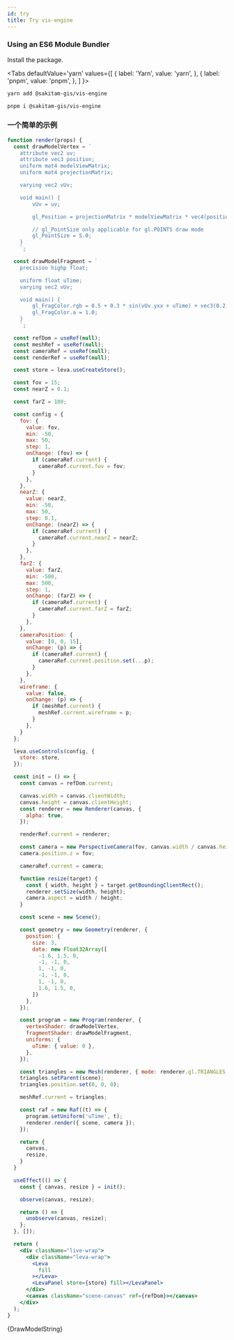 ```yaml
---
id: try
title: Try vis-engine
---
```



### Using an ES6 Module Bundler

Install the package.

<Tabs
  defaultValue='yarn'
  values={[
    { label: 'Yarn', value: 'yarn', },
    { label: 'pnpm', value: 'pnpm', },
  ]
}>
<TabItem value='yarn'>

```zsh
yarn add @sakitam-gis/vis-engine
```

</TabItem>
<TabItem value='pnpm'>

```zsh
pnpm i @sakitam-gis/vis-engine
```

</TabItem>
</Tabs>

### 一个简单的示例

```jsx live
function render(props) {
  const drawModelVertex = `
    attribute vec2 uv;
    attribute vec3 position;
    uniform mat4 modelViewMatrix;
    uniform mat4 projectionMatrix;

    varying vec2 vUv;

    void main() {
        vUv = uv;

        gl_Position = projectionMatrix * modelViewMatrix * vec4(position, 1.0);

        // gl_PointSize only applicable for gl.POINTS draw mode
        gl_PointSize = 5.0;
    }
    `;

  const drawModelFragment = `
    precision highp float;

    uniform float uTime;
    varying vec2 vUv;

    void main() {
        gl_FragColor.rgb = 0.5 + 0.3 * sin(vUv.yxx + uTime) + vec3(0.2, 0.0, 0.1);
        gl_FragColor.a = 1.0;
    }
    `;

  const refDom = useRef(null);
  const meshRef = useRef(null);
  const cameraRef = useRef(null);
  const renderRef = useRef(null);

  const store = leva.useCreateStore();

  const fov = 15;
  const nearZ = 0.1;

  const farZ = 100;

  const config = {
    fov: {
      value: fov,
      min: -50,
      max: 50,
      step: 1,
      onChange: (fov) => {
        if (cameraRef.current) {
          cameraRef.current.fov = fov;
        }
      },
    },
    nearZ: {
      value: nearZ,
      min: -50,
      max: 50,
      step: 0.1,
      onChange: (nearZ) => {
        if (cameraRef.current) {
          cameraRef.current.nearZ = nearZ;
        }
      },
    },
    farZ: {
      value: farZ,
      min: -500,
      max: 500,
      step: 1,
      onChange: (farZ) => {
        if (cameraRef.current) {
          cameraRef.current.farZ = farZ;
        }
      },
    },
    cameraPosition: {
      value: [0, 0, 15],
      onChange: (p) => {
        if (cameraRef.current) {
          cameraRef.current.position.set(...p);
        }
      },
    },
    wireframe: {
      value: false,
      onChange: (p) => {
        if (meshRef.current) {
          meshRef.current.wireframe = p;
        }
      },
    }
  };

  leva.useControls(config, {
    store: store,
  });

  const init = () => {
    const canvas = refDom.current;

    canvas.width = canvas.clientWidth;
    canvas.height = canvas.clientHeight;
    const renderer = new Renderer(canvas, {
      alpha: true,
    });

    renderRef.current = renderer;

    const camera = new PerspectiveCamera(fov, canvas.width / canvas.height, nearZ, farZ);
    camera.position.z = fov;

    cameraRef.current = camera;

    function resize(target) {
      const { width, height } = target.getBoundingClientRect();
      renderer.setSize(width, height);
      camera.aspect = width / height;
    }

    const scene = new Scene();

    const geometry = new Geometry(renderer, {
      position: {
        size: 3,
        data: new Float32Array([
          -1.6, 1.5, 0,
          -1, -1, 0,
          1, -1, 0,
          -1, -1, 0,
          1, -1, 0,
          1.6, 1.5, 0,
        ])
      },
    });

    const program = new Program(renderer, {
      vertexShader: drawModelVertex,
      fragmentShader: drawModelFragment,
      uniforms: {
        uTime: { value: 0 },
      },
    });

    const triangles = new Mesh(renderer, { mode: renderer.gl.TRIANGLES, geometry, program });
    triangles.setParent(scene);
    triangles.position.set(0, 0, 0);

    meshRef.current = triangles;

    const raf = new Raf((t) => {
      program.setUniform('uTime', t);
      renderer.render({ scene, camera });
    });

    return {
      canvas,
      resize,
    }
  }

  useEffect(() => {
    const { canvas, resize } = init();

    observe(canvas, resize);

    return () => {
      unobserve(canvas, resize);
    };
  }, []);

  return (
    <div className="live-wrap">
      <div className="leva-wrap">
        <Leva
          fill
        ></Leva>
        <LevaPanel store={store} fill></LevaPanel>
      </div>
      <canvas className="scene-canvas" ref={refDom}></canvas>
    </div>
  );
}
```


<Tabs>
  <TabItem value="tsx" label="React Components">
    <DrawModel></DrawModel>
    <CodeBlock language="tsx">{DrawModelString}</CodeBlock>
  </TabItem>
</Tabs>
